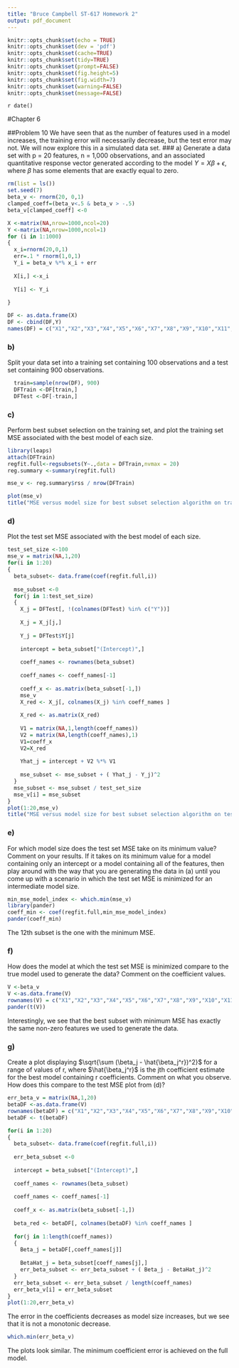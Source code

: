 ```yaml
---
title: "Bruce Campbell ST-617 Homework 2"
output: pdf_document
---
```


```r
knitr::opts_chunk$set(echo = TRUE)
knitr::opts_chunk$set(dev = 'pdf')
knitr::opts_chunk$set(cache=TRUE)
knitr::opts_chunk$set(tidy=TRUE)
knitr::opts_chunk$set(prompt=FALSE)
knitr::opts_chunk$set(fig.height=5)
knitr::opts_chunk$set(fig.width=7)
knitr::opts_chunk$set(warning=FALSE)
knitr::opts_chunk$set(message=FALSE)
```

`r date()`

#Chapter 6

##Problem 10
We have seen that as the number of features used in a model increases,
the training error will necessarily decrease, but the test error may not.
We will now explore this in a simulated data set.
### a) 
Generate a data set with p = 20 features, n = 1,000 observations,
and an associated quantitative response vector generated
according to the model
$Y = X \beta + \epsilon$,
where $\beta$ has some elements that are exactly equal to zero.
```r
rm(list = ls())
set.seed(7)
beta_v <- rnorm(20, 0,1)
clamped_coeff=(beta_v<.5 & beta_v > -.5)
beta_v[clamped_coeff] <-0

X <-matrix(NA,nrow=1000,ncol=20)
Y <-matrix(NA,nrow=1000,ncol=1)
for (i in 1:1000)
{
  x_i=rnorm(20,0,1)
  err=.1 * rnorm(1,0,1)
  Y_i = beta_v %*% x_i + err
  
  X[i,] <-x_i
  
  Y[i] <- Y_i
  
}

DF <- as.data.frame(X)
DF <- cbind(DF,Y)
names(DF) = c("X1","X2","X3","X4","X5","X6","X7","X8","X9","X10","X11","X12","X13","X14","X15","X16","X17","X18","X19","X20","Y")
```


### b)
Split your data set into a training set containing 100 observations
and a test set containing 900 observations.
```r
  train=sample(nrow(DF), 900)
  DFTrain <-DF[train,]
  DFTest <-DF[-train,]
```  

### c) 
Perform best subset selection on the training set, and plot the
training set MSE associated with the best model of each size.
```r
library(leaps)
attach(DFTrain)
regfit.full<-regsubsets(Y~.,data = DFTrain,nvmax = 20)
reg.summary <-summary(regfit.full)

mse_v <- reg.summary$rss / nrow(DFTrain)

plot(mse_v) 
title("MSE versus model size for best subset selection algorithm on training set.")
```

### d) 
Plot the test set MSE associated with the best model of each
size.
```r
test_set_size <-100
mse_v = matrix(NA,1,20)
for(i in 1:20)
{
  beta_subset<- data.frame(coef(regfit.full,i))
  
  mse_subset <-0
  for(j in 1:test_set_size)
  {
    X_j = DFTest[, !(colnames(DFTest) %in% c("Y"))]
    
    X_j = X_j[j,]
    
    Y_j = DFTest$Y[j]
    
    intercept = beta_subset["(Intercept)",]
    
    coeff_names <- rownames(beta_subset)
    
    coeff_names <- coeff_names[-1]
    
    coeff_x <- as.matrix(beta_subset[-1,])
    mse_v
    X_red <- X_j[, colnames(X_j) %in% coeff_names ]
    
    X_red <- as.matrix(X_red)
    
    V1 = matrix(NA,1,length(coeff_names))
    V2 = matrix(NA,length(coeff_names),1)
    V1=coeff_x
    V2=X_red
    
    Yhat_j = intercept + V2 %*% V1
    
    mse_subset <- mse_subset + ( Yhat_j - Y_j)^2
  }
  mse_subset <- mse_subset / test_set_size
  mse_v[i] = mse_subset
}
plot(1:20,mse_v)
title("MSE versus model size for best subset selection algorithm on test set.")
```


### e) 
For which model size does the test set MSE take on its minimum
value? Comment on your results. If it takes on its minimum value
for a model containing only an intercept or a model containing
all of the features, then play around with the way that you are
generating the data in (a) until you come up with a scenario in
which the test set MSE is minimized for an intermediate model
size.
```r
min_mse_model_index <- which.min(mse_v)
library(pander)
coeff_min <- coef(regfit.full,min_mse_model_index)
pander(coeff_min)

```


The 12th subset is the one with the minimum MSE.  


### f) 
How does the model at which the test set MSE is minimized
compare to the true model used to generate the data? Comment
on the coefficient values.

```r
V <-beta_v
V <-as.data.frame(V)
rownames(V) = c("X1","X2","X3","X4","X5","X6","X7","X8","X9","X10","X11","X12","X13","X14","X15","X16","X17","X18","X19","X20")
pander(t(V))
```

Interestingly, we see that the best subset with minimum MSE has exactly the same non-zero features we used to generate the data.


### g) 
Create a plot displaying
$\sqrt{\sum (\beta_j - \hat{\beta_j^r})^2}$ for a range of values
of r, where $\hat{\beta_j^r}$ is the jth coefficient estimate for the best model
containing r coefficients. Comment on what you observe. How
does this compare to the test MSE plot from (d)?
```r
err_beta_v = matrix(NA,1,20)
betaDF <-as.data.frame(V)
rownames(betaDF) = c("X1","X2","X3","X4","X5","X6","X7","X8","X9","X10","X11","X12","X13","X14","X15","X16","X17","X18","X19","X20")
betaDF <- t(betaDF)

for(i in 1:20)
{
  beta_subset<- data.frame(coef(regfit.full,i))
  
  err_beta_subset <-0
  
  intercept = beta_subset["(Intercept)",]
    
  coeff_names <- rownames(beta_subset)
    
  coeff_names <- coeff_names[-1]
    
  coeff_x <- as.matrix(beta_subset[-1,])
  
  beta_red <- betaDF[, colnames(betaDF) %in% coeff_names ]
  
  for(j in 1:length(coeff_names))
  {
    Beta_j = betaDF[,coeff_names[j]]
    
    BetaHat_j = beta_subset[coeff_names[j],]
    err_beta_subset <- err_beta_subset + ( Beta_j - BetaHat_j)^2
  }
  err_beta_subset <- err_beta_subset / length(coeff_names)
  err_beta_v[i] = err_beta_subset
}
plot(1:20,err_beta_v)

```

The error in the coefficients decreases as model size increases, but we see that it is not a monotonic decrease. 
```r
which.min(err_beta_v)
```
The plots look similar.  The minimum coefficient error is achieved on the full model.